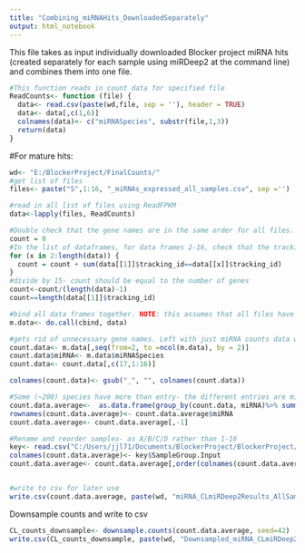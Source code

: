 ```yaml
---
title: "Combining_miRNAHits_DownloadedSeparately"
output: html_notebook
---
```


This file takes as input individually downloaded Blocker project miRNA hits (created separately for each sample using miRDeep2 at the command line) and combines them into one file.



```r
#This function reads in count data for specified file
ReadCounts<- function (file) {
  data<- read.csv(paste(wd,file, sep = ''), header = TRUE)
  data<- data[,c(1,6)]
  colnames(data)<- c("miRNASpecies", substr(file,1,3))
  return(data)
}

```

#For mature hits:
```r
wd<- "E:/BlockerProject/FinalCounts/"
#get list of files
files<- paste("S",1:16, "_miRNAs_expressed_all_samples.csv", sep ='')

#read in all list of files using ReadFPKM
data<-lapply(files, ReadCounts)

#Double check that the gene names are in the same order for all files. The cbind in the next portion assumes that they are!
count = 0
#In the list of dataframes, for data frames 2-16, check that the tracking_id (gene name) matches the tracking_id in the first data frame. 
for (x in 2:length(data)) {
  count = count + sum(data[[1]]$tracking_id==data[[x]]$tracking_id)
}
#divide by 15- count should be equal to the number of genes
count<-count/(length(data)-1) 
count==length(data[[1]]$tracking_id)

#bind all data frames together. NOTE: this assumes that all files have the same genes in the same order! Run the code in the previous section to double check this. Should not normally be an issue.
m.data<- do.call(cbind, data)

#gets rid of unnecessary gene names. Left with just miRNA counts data with miRNA names as row name
count.data<- m.data[,seq(from=2, to =ncol(m.data), by = 2)]
count.data$miRNA<- m.data$miRNASpecies
count.data<- count.data[,c(17,1:16)]

colnames(count.data)<- gsub("_", "", colnames(count.data))

#Some (~200) species have more than entry- the different entries are miRDeep2 trying to distinguish to what extent each precurosor is contributing to the mature miRNA. Recommended way of dealing with this is to average the values when there are multiple counts. Doing that below.
count.data.average<-  as.data.frame(group_by(count.data, miRNA)%>% summarise_at(1:16, mean))
rownames(count.data.average)<- count.data.average$miRNA
count.data.average<- count.data.average[,-1]

#Rename and reorder samples- as A/B/C/D rather than 1-16
key<- read.csv("C:/Users/jjl71/Documents/BlockerProject/BlockerProject/Manifest_BaseSpaceSampleID_SampleID_InputLevel.csv")
colnames(count.data.average)<- key$SampleGroup.Input
count.data.average<- count.data.average[,order(colnames(count.data.average))]


#write to csv for later use
write.csv(count.data.average, paste(wd, "miRNA_CLmiRDeep2Results_AllSamples_DefaultmiRDeep2Settings.csv", sep =""))
```


Downsample counts and write to csv
```r
CL_counts_downsample<- downsample.counts(count.data.average, seed=42)
write.csv(CL_counts_downsample, paste(wd, "Downsampled_miRNA_CLmiRDeep2Results_AllSamples_DefaultmiRDeep2Settings.csv", sep =""))

```

